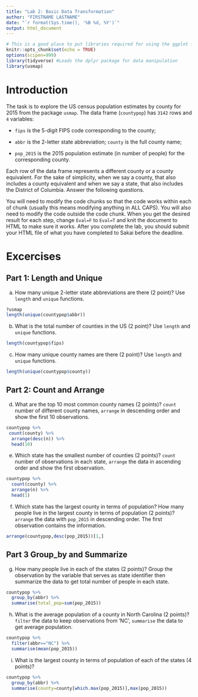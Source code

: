 ---
title: "Lab 2: Basic Data Transformation"
author: "FIRSTNAME LASTNAME"
date: "`r format(Sys.time(), '%B %d, %Y')`"
output: html_document
---

```{r , include=FALSE}
# This is a good place to put libraries required for using the ggplot function
knitr::opts_chunk$set(echo = TRUE)
options(scipen=999)
library(tidyverse) #Loads the dplyr package for data manipulation
library(usmap)
```

# Introduction

The task is to explore the US census population estimates by county for 2015 from the package `usmap`. The data frame (`countypop`) has `3142` rows and `4` variables: 

- `fips` is the 5-digit FIPS code corresponding to the county; 

- `abbr` is the 2-letter state abbreviation; `county` is the full county name;

- `pop_2015` is the 2015 population estimate (in number of people) for the corresponding county. 

Each row of the data frame represents a different county or a county equivalent. For the sake of simplicity, when we say a county, that also includes a county equivalent and when we say a state, that also includes the District of Columbia. Answer the following questions.

You will need to modify the code chunks so that the code works within each of chunk (usually this means modifying anything in ALL CAPS). You will also need to modify the code outside the code chunk. When you get the desired result for each step, change `Eval=F` to `Eval=T` and knit the document to HTML to make sure it works. After you complete the lab, you should submit your HTML file of what you have completed to Sakai before the deadline.

# Excercises

## Part 1: Length and Unique

a. How many unique 2-letter state abbreviations are there (2 point)? Use `length` and `unique` functions.
```{r eval=T}
?usmap
length(unique(countypop$abbr))
```

b. What is the total number of counties in the US (2 point)? Use `length` and `unique` functions.
```{r, eval=T}
length(countypop$fips)
```

c. How many unique county names are there (2 point)? Use `length` and `unique` functions.
```{r, eval=T}
length(unique(countypop$county))
```

## Part 2: Count and Arrange

d. What are the top 10 most common county names (2 points)? `count` number of different county names, `arrange` in descending order and show the first 10 observations.
```{r, eval=T}
countypop %>%
 count(county) %>%
  arrange(desc(n)) %>%
  head(10)
```

e. Which state has the smallest number of counties (2 points)? `count` number of observations in each state, `arrange` the data in ascending order and show the first observation.

```{r, eval=T}
countypop %>%
  count(county) %>%
  arrange(n) %>%
  head(1)
```

f. Which state has the largest county in terms of population? How many people live in the largest county in terms of population (2 points)? `arrange` the data with `pop_2015` in descending order. The first observation contains the information.
```{r, eval=T}
arrange(countypop,desc(pop_2015))[1,]
```

## Part 3 Group_by and Summarize

g. How many people live in each of the states (2 points)?  Group the observation by the variable that serves as state identifier then summarize the data to get total number of people in each state.
```{r, eval=T}
countypop %>%
  group_by(abbr) %>%
  summarise(total_pop=sum(pop_2015))
```

h. What is the average population of a county in North Carolina (2 points)? `filter` the data to keep observations from 'NC', `summarise` the data to get average population.

```{r, eval=T}
countypop %>%
  filter(abbr=="NC") %>%
  summarise(mean(pop_2015))
```

i. What is the largest county in terms of population of each of the states (4 points)?
```{r, eval=T}
countypop %>%
  group_by(abbr) %>%
  summarise(county=county[which.max(pop_2015)],max(pop_2015))
```
